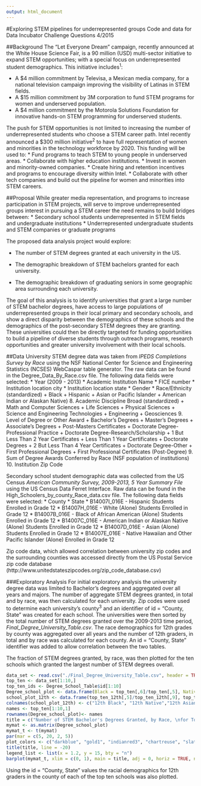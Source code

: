 ```yaml
---
output: html_document
---
```


#Exploring STEM pipelines for underrepresented groups
Code and data for Data Incubator Challenge Questions 4/2015

##Background
The "Let Everyone Dream" campaign, recently announced at the White House Science Fair, is a 90 million (USD) multi-sector initiative to expand STEM opportunities; with a special focus on underrepresented student demographics. This initiative includes^1^:

* A $4 million commitment by Televisa, a Mexican media company, for a national television campaign improving the visibility of Latinas in STEM fields.
* A $15 million commitment by 3M corporation to fund STEM programs for women and underserved population.
* A $4 million commitment by the Motorola Solutions Foundation for innovative hands-on STEM programming for underserved students.

The push for STEM opportunities is not limited to  increasing the number of underrepresented students who choose a STEM career path. Intel recently announced a $300 million initiative^2^ to have full representation of women and minorities in the technology workforce by 2020. This funding will be used to:
* Fund programs to teach STEM to young people in underserved areas.
* Collaborate with higher education institutions.
* Invest in women and minority-owned companies.
* Create hiring and retention incentives and programs to encourage diversity within Intel.
* Collaborate with other tech companies and build out the pipeline for women and minorities into STEM careers.

##Proposal
While greater media representation, and programs to increase participation in STEM projects, will serve to improve underrepresented groups interest in pursuing a STEM career the need remains to build bridges between:
* Secondary school students underrepresented in STEM fields and undergraduate institutions
* Underrepresented undergraduate students and STEM companies or graduate programs

The proposed data analysis project would explore:

* The number of STEM degrees granted at each university in the US.

* The demographic breakdown of STEM bachelors granted for each university.

* The demographic breakdown of graduating seniors in some geographic area surrounding each university.

The goal of this analysis is to identify universities that grant a large number of STEM bachelor degrees, have access to large populations of underrepresented groups in their local primary and secondary schools, and show a direct disparity between the demographics of these schools and the demographics of the post-secondary STEM degrees they are granting. These universities could then be directly targeted for funding opportunities to build a pipeline of diverse students through outreach programs, research opportunities and greater university involvement with their local schools.  

##Data
University STEM degree data was taken from *IPEDS Completions Survey by Race* using the NSF National Center for Science and Engineering Statistics (NCSES) WebCaspar table generator.  The raw data can be found in the Degree_Data_By_Race.csv file. 
The following data fields were selected:
* Year (2009 - 2013)
* Academic Institution Name
* FICE number
* Institution location city
* Institution location state
* Gender
* Race/Ethnicity (standardized)
  + Black
  + Hispanic 
  + Asian or Pacific Islander
  + American Indian or Alaskan Native)
8. Academic Discipline Broad (standardized)
  + Math and Computer Sciences
  + Life Sciences
  + Physical Sciences
  + Science and Engineering Technologies
  + Engineering
  + Geosciences
9. Level of Degree or Other Award
  + Bachelor's Degrees
  + Master's Degrees
  + Associate's Degrees
  + Post-Masters Certificates
  + Doctorate Degree-Professional Practice
  + Doctorate Degree-Research/Scholarship
  + 1 But Less Than 2 Year Certificates
  + Less Than 1 Year Certificates
  + Doctorate Degrees
  + 2 But Less Than 4 Year Certificates
  + Doctorate Degree-Other
  + First Professional Degrees
  + First Professional Certificates (Post-Degree)
9. Sum of Degree Awards Conferred by Race (NSF population of institutions)
10. Institution Zip Code

Secondary school student demographic data was collected from the US Census *American Community Survey, 2009-2013, 5 Year Summary File* using the US Census Data Ferret Interface. Raw data can be found in the High_Schoolers_by_county_Race_data.csv file.
The following data fields were selected:
* County
* State
* B14007I_016E - Hispanic Students Enrolled in Grade 12
* B14007H_016E - White (Alone) Students Enrolled in Grade 12
* B14007B_016E - Black of African American (Alone) Students Enrolled in Grade 12
* B14007C_016E - American Indian or Alaskan Native (Alone) Students Enrolled in Grade 12
* B14007D_016E - Asian (Alone) Students Enrolled in Grade 12
* B14007E_016E - Native Hawaiian and Other Pacific Islander (Alone) Enrolled in Grade 12

Zip code data, which allowed correlation between university zip codes and the surrounding counties was accessed directly from the US Postal Service zip code database (http://www.unitedstateszipcodes.org/zip_code_database.csv) 

###Exploratory Analysis
For initial exploratory analysis the university degree data was limited to Bachelor's degrees and aggregated over all years and majors. The number of aggregate STEM degrees granted, in total and by race, was then calculated for each university.  Zip codes were used to determine each university's county^3^ and an identifier of id = "County, State" was created for each school. The universities were then sorted by the total number of STEM degrees granted over the 2009-2013 time period, *Final_Degree_University_Table.csv*. 
The race demographics for 12th grades by county was aggregated over all years and the number of 12th graders, in total and by race was calculated for each county. An id = "County, State" identifier was added to allow correlation between the two tables. 

The fraction of STEM degrees granted, by race, was then plotted for the ten schools which granted the largest number of STEM degrees overall. 
```r
data_set <- read.csv("./Final_Degree_University_Table.csv", header = TRUE)
top_ten <- data_set[1:10,]
top_ten_ids <- Degree_School_Table$id[1:10]
Degree_school_plot <- data.frame(Black = top_ten[,6]/top_ten[,5], Native = top_ten[,7]/top_ten[,5], AsianPI = top_ten[,8]/top_ten[,5], Hispanic = top_ten[,9]/top_ten[,5], White = top_ten[,10]/top_ten[,5])
school_plot_12th <- data.frame(top_ten_12th[,5]/top_ten_12th[,9], top_ten_12th[,6]/top_ten_12th[,9], top_ten_12th[,7]/top_ten_12th[,9], top_ten_12th[,3]/top_ten_12th[,9], top_ten_12th[,4]/top_ten_12th[,9])
colnames(school_plot_12th) <- c("12th Black", "12th Native","12th AsianPI", "12th Hispanic", "12th White" )
names <- top_ten[1:10,1]
rownames(Degree_school_plot)<- names
title = c("Number of STEM Bachelor's Degrees Granted, by Race, \nfor Top 10 STEM Degree Granting Schools (2009 - 2013)")
mymat <- as.matrix(Degree_school_plot)
mymat_t <- t(mymat)
par(mar = c(5, 20, 2, 5))
plot_colors <- c("darkblue", "gold1", "indianred3", "chartreuse", "slateblue")
title(title, line = -20)
legend_list <- list(x = 1.2, y = 15, bty = "n")
barplot(mymat_t, xlim = c(0, 1), main = title, adj = 0, horiz = TRUE, names.arg = names, las = 1, col = plot_colors, legend = names(Degree_school_plot))

```

Using the id = "County, State" values the racial demographics for 12th graders in the county of each of the top ten schools was also plotted.